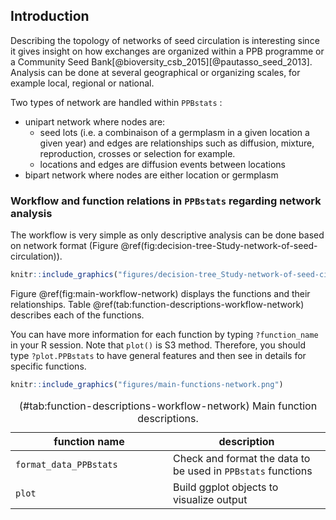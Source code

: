 ## Introduction

Describing the topology of networks of seed circulation is interesting since it gives insight on how exchanges are organized within a PPB programme or a Community Seed Bank[@bioversity_csb_2015][@pautasso_seed_2013]. 
Analysis can be done at several geographical or organizing scales, for example local, regional or national.

Two types of network are handled within `PPBstats` :

- unipart network where nodes are:
    - seed lots (i.e. a combinaison of a germplasm in a given location a given year) and edges are relationships such as diffusion, mixture, reproduction, crosses or selection for example.
    - locations and edges are diffusion events between locations

- bipart network where nodes are either location or germplasm


### Workflow and function relations in `PPBstats` regarding network analysis

The workflow is very simple as only descriptive analysis can be done based on network format (Figure \@ref(fig:decision-tree-Study-network-of-seed-circulation)).

```r
knitr::include_graphics("figures/decision-tree_Study-network-of-seed-circulation.png")
```

Figure \@ref(fig:main-workflow-network) displays the functions and their relationships.
Table \@ref(tab:function-descriptions-workflow-network) describes each of the functions.

You can have more information for each function by typing `?function_name` in your R session.
Note that `plot()` is S3 method.
Therefore, you should type `?plot.PPBstats` to have general features and then see in details for specific functions.

```r
knitr::include_graphics("figures/main-functions-network.png")
```


| function name | description |
|---|---|
|`format_data_PPBstats` | Check and format the data to be used in `PPBstats` functions|
| `plot` | Build ggplot objects to visualize output |
Table: (\#tab:function-descriptions-workflow-network) Main function descriptions.

